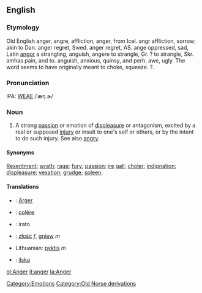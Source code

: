 ==English==
===Etymology===
Old English anger, angre, affliction, anger, from Icel. angr affliction, sorrow; akin to Dan. anger regret, Swed. anger regret, AS. ange oppressed, sad, Latin [[angor]] a strangling, anguish, angere to strangle, Gr. ? to strangle, Skr. amhas pain, and to. anguish, anxious, quinsy, and perh. awe, ugly. The word seems to have originally meant to choke, squeeze. ?.

===Pronunciation===
IPA: [[WEAE]] /ˈæŋ.ɚ/

===Noun===
# A strong [[passion]] or emotion of [[displeasure]] or antagonism, excited by a real or supposed [[injury]] or insult to one's self or others, or by the intent to do such injury.  See also [[angry]].

====Synonyms====
[[Resentment]]; [[wrath]]; [[rage]]; [[fury]]; [[passion]]; [[ire]] [[gall]]; [[choler]]; [[indignation]]; [[displeasure]]; [[vexation]]; [[grudge]]; [[spleen]].

<!-- material copied from Webster's Revised Unabridged Dictionary (1913) -->

====Translations====
*{{de}}: [[Ärger]]
*{{fr}}: [[colère]]
*{{io}}: irato
*{{pl}}: [[złość]] ''f'', [[gniew]] ''m''
*Lithuanian: [[pyktis]] ''m''
*{{sv}}: [[ilska]]

[[Category:Emotions]]

[[Category:Old Norse derivations]]

[[gl:Anger]]
[[it:anger]]
[[la:Anger]]